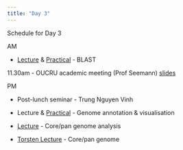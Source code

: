 ```yaml
---
title: "Day 3"
---
```


Schedule for Day 3

AM

* [Lecture](2019.03.12_BLAST_Lecture.pdf) & [Practical](blast_practical.html) - BLAST

11.30am - OUCRU academic meeting (Prof Seemann) [slides](How WGS is transforming public health micro - Wed 27 Mar 2019 -  OUCRU, HCMC, Vietnam.pdf)

PM

* Post-lunch seminar - Trung Nguyen Vinh

* Lecture & [Practical](annotation_practical.html) - Genome annotation & visualisation

* [Lecture](20190111-coregenome.pdf) - Core/pan genome analysis

* [Torsten Lecture](20190111-coregenome-torst.pdf) - Core/pan genome